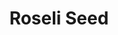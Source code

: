 ---
title: "Roseli Seed"
meta_title: "Roseli Seed craft"
description: "Craft de Roseli Seed"
rank: "b"
draft: false
name: "Roseli Seed"
recipe_img: "https://wiki.pokexgames.com/images/d/d3/Roseli_Seed.png"
level: 70
craft_time: 1800
result: 1
value_npc: 1
ingredients:
  - name: "Major Seed Bag"
    quantity: 1
    item_img: "https://wiki.pokexgames.com/images/d/d4/Major_Seed_Bag.png"
    value_npc: 1
  - name: "Cure Flower"
    quantity: 7
    item_img: "https://wiki.pokexgames.com/images/a/ac/Cure_Flower.png"
    value_npc: 1
  - name: "Condensed Grass"
    quantity: 20
    item_img: "https://wiki.pokexgames.com/images/c/ce/Condensed_Grass.png"
    value_npc: 1
---